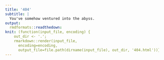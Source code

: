 ```yaml
---
title: '404'
subtitle: |
  You've somehow ventured into the abyss. 
output:
  rmdformats::readthedown:
knit: (function(input_file, encoding) {
    out_dir <- '.';
    rmarkdown::render(input_file,
      encoding=encoding,
      output_file=file.path(dirname(input_file), out_dir, '404.html'))})
---
```


<!-- knit this file to create 404.html in root directory  -->